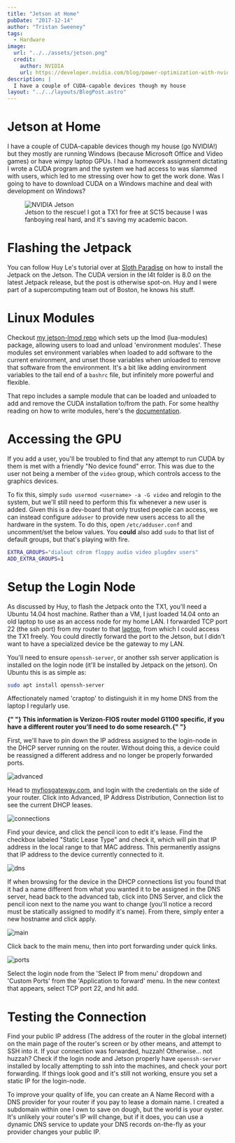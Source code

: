 ```yaml
---
title: "Jetson at Home"
pubDate: "2017-12-14"
author: "Tristan Sweeney"
tags:
  - Hardware
image:
  url: "../../assets/jetson.png"
  credit:
    author: NVIDIA
    url: https://developer.nvidia.com/blog/power-optimization-with-nvidia-jetson/
description: |
  I have a couple of CUDA-capable devices though my house
layout: "../../layouts/BlogPost.astro"
---
```




# Jetson at Home

I have a couple of CUDA-capable devices though my house (go NVIDIA!) but they
mostly are running Windows (because Microsoft Office and Video games) or have
wimpy laptop GPUs. I had a homework assignment dictating I wrote a CUDA program
and the system we had access to was slammed with users, which led to me
stressing over how to get the work done. Was I going to have to download CUDA
on a Windows machine and deal with development on Windows?

<figure>
  <img
    src="https://developer.nvidia.com/sites/default/files/akamai/embedded/images/jetsontx1/JetsonTX1_DevKit_3Quarter_ON.png"
    alt="NVIDIA Jetson"
  />
  <figcaption>
    Jetson to the rescue! I got a TX1 for free at SC15 because I was fanboying
    real hard, and it's saving my academic bacon.
  </figcaption>
</figure>

# Flashing the Jetpack

You can follow Huy Le's tutorial over at [Sloth Paradise](https://www.slothparadise.com/setup-cuda-7-0-nvidia-jetson-tx1-jetpack-detailed/)
on how to install the Jetpack on the Jetson. The CUDA version in the l4t folder
is 8.0 on the latest Jetpack release, but the post is otherwise spot-on. Huy and
I were part of a supercomputing team out of Boston, he knows his stuff.

# Linux Modules

Checkout [my jetson-lmod repo](https://github.com/sweeneytr/jetson-lmod)
which sets up the lmod (lua-modules) package, allowing users to load and
unload 'environment modules'. These modules set environment variables when
loaded to add software to the current environment, and unset those variables
when unloaded to remove that software from the environment. It's a bit like
adding environment variables to the tail end of a `bashrc` file, but infinitely
more powerful and flexible.

That repo includes a sample module that can be loaded and unloaded to add and
remove the CUDA installation to/from the path. For some healthy reading on how
to write modules, here's the [documentation](https://lmod.readthedocs.io/en/latest/).

# Accessing the GPU

If you add a user, you'll be troubled to find that any attempt to run CUDA by
them is met with a friendly "No device found" error. This was due to the user
not being a member of the `video` group, which controls access to the graphics
devices.

To fix this, simply `sudo usermod <username> -a -G video` and relogin to the
system, but we'll still need to perform this fix whenever a new user is added.
Given this is a dev-board that only trusted people can access, we can instead
configure `adduser` to provide new users access to all the hardware in
the system. To do this, open `/etc/adduser.conf` and uncomment/set the below
values. You <b>could</b> also add `sudo` to that list of default groups, but
that's playing with fire.

```bash
EXTRA_GROUPS="dialout cdrom floppy audio video plugdev users"
ADD_EXTRA_GROUPS=1
```

# Setup the Login Node

As discussed by Huy, to flash the Jetpack onto the TX1, you'll need a Ubuntu
14.04 host machine. Rather than a VM, I just loaded 14.04 onto an old laptop to
use as an access node for my home LAN. I forwarded TCP port 22 (the ssh port)
from my router to that <u data-qtip="craptop">laptop</u>, from which I could
access the TX1 freely. You could directly forward the port to the Jetson, but
I didn't want to have a specialized device be the gateway to my LAN.

You'll need to ensure `openssh-server`, or another ssh server application is
installed on the login node (it'll be installed by Jetpack on the jetson). On
Ubuntu this is as simple as:

```bash
sudo apt install openssh-server
```

<p id="craptop" class="qtip-tip">
  Affectionately named 'craptop' to distinguish it in my home DNS from the
  laptop I regularly use.
</p>

<b>
  {" "}
  This information is Verizon-FIOS router model G1100 specific, if you have a different
  router you'll need to do some research.{" "}
</b>

First, we'll have to pin down the IP address assigned to the login-node in the
DHCP server running on the router. Without doing this, a device could be
reassigned a different address and no longer be properly forwarded ports.

<img src="/images/jetson_at_home/advanced.PNG" alt="advanced" />

Head to [myfiosgateway.com](myfiosgateway.com), and login with the credentials
on the side of your router. Click into Advanced, IP Address Distribution,
Connection list to see the current DHCP leases.

<img src="/images/jetson_at_home/connections.PNG" alt="connections" />

Find your device, and click the pencil icon to edit it's lease. Find the
checkbox labeled "Static Lease Type" and check it, which will pin that IP
address in the local range to that MAC address. This permanently assigns that IP
address to the device currently connected to it.

<img src="/images/jetson_at_home/dns.PNG" alt="dns" />

If when browsing for the device in the DHCP connections list you found that it
had a name different from what you wanted it to be assigned in the DNS server,
head back to the advanced tab, click into DNS Server, and click the pencil icon
next to the name you want to change (you'll notice a record must be statically
assigned to modify it's name). From there, simply enter a new hostname and
click apply.

<img src="/images/jetson_at_home/main.PNG" alt="main" />

Click back to the main menu, then into port forwarding under quick links.

<Image src={ports} alt="ports" />

Select the login node from the 'Select IP from menu' dropdown and 'Custom Ports'
from the 'Application to forward' menu. In the new context that appears, select
TCP port 22, and hit add.

# Testing the Connection

Find your public IP address (The address of the router in the global internet)
on the main page of the router's screen or by other means, and attempt to SSH
into it. If your connection was forwarded, huzzah! Otherwise... not huzzah?
Check if the login node and Jetson properly have `openssh-server` installed by
locally attempting to ssh into the machines, and check your port forwarding. If
things look good and it's still not working, ensure you set a static IP for the
login-node.

To improve your quality of life, you can create an A Name Record with a DNS
provider for your router if you pay to lease a domain name. I created a
subdomain within one I own to save on dough, but the world is your oyster. It's
unlikely your router's IP will change, but if it does, you can use a dynamic DNS
service to update your DNS records on-the-fly as your provider changes your
public IP.

